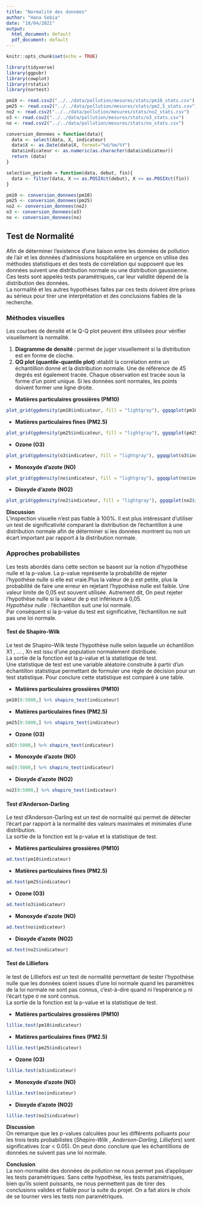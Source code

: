 ```yaml
---
title: "Normalité des données"
author: "Hana Sebia"
date: "18/04/2021"
output:
  html_document: default
  pdf_document: default
---
```


```r
knitr::opts_chunk$set(echo = TRUE)
```

```r
library(tidyverse)
library(ggpubr)
library(cowplot)
library(rstatix)
library(nortest)
```
```r
pm10 <- read.csv2("../../data/pollution/mesures/stats/pm10_stats.csv")
pm25 <- read.csv2("../../data/pollution/mesures/stats/pm2,5_stats.csv")
no2 <- read.csv2("../../data/pollution/mesures/stats/no2_stats.csv")
o3 <- read.csv2("../../data/pollution/mesures/stats/o3_stats.csv")
no <- read.csv2("../../data/pollution/mesures/stats/no_stats.csv")
```

```r
conversion_donnees = function(data){
  data <- select(data, X, indicateur)
  data$X <- as.Date(data$X, format="%d/%m/%Y")
  data$indicateur <- as.numeric(as.character(data$indicateur))
  return (data)
}

selection_periode = function(data, debut, fin){
  data <- filter(data, X >= as.POSIXct(debut), X <= as.POSIXct(fin))
}
```

```r
pm10 <- conversion_donnees(pm10)
pm25 <- conversion_donnees(pm25)
no2 <- conversion_donnees(no2)
o3 <- conversion_donnees(o3)
no <- conversion_donnees(no)
```

## Test de Normalité


Afin de déterminer l'existence d'une liaison entre les données de pollution de l'air et les données d'admissions hospitalière en urgence on utilise des méthodes statistiques et des tests de corrélation qui supposent que les données suivent une distribution normale ou une distribution gaussienne. Ces tests sont appelés tests paramétriques, car leur validité dépend de la distribution des données.  
La normalité et les autres hypothèses faites par ces tests doivent être prises au sérieux pour tirer une interprétation et des conclusions fiables de la recherche.  


### Méthodes visuelles


Les courbes de densité et le Q-Q plot peuvent être utilisées pour vérifier visuellement la normalité.  


1. **Diagramme de densité : **permet de juger visuellement si la distribution est en forme de cloche.  
2. **QQ plot (quantile-quantile plot) :**établit la corrélation entre un échantillion donné et la distribution normale. Une de référence de 45 degrés est également tracée. Chaque observation est tracée sous la forme d'un point unique. Si les données sont normales, les points doivent former une ligne droite.   



* **Matières particulaires grossières (PM10)**  

```r
plot_grid(ggdensity(pm10$indicateur, fill = "lightgray"), ggqqplot(pm10$indicateur))
```


* **Matières particulaires fines (PM2.5)**  
```r
plot_grid(ggdensity(pm25$indicateur, fill = "lightgray"), ggqqplot(pm25$indicateur))
```



* **Ozone (O3)**  
```r
plot_grid(ggdensity(o3$indicateur, fill = "lightgray"), ggqqplot(o3$indicateur))
```


* **Monoxyde d’azote (NO)**  
```r
plot_grid(ggdensity(no$indicateur, fill = "lightgray"), ggqqplot(no$indicateur))
```


* **Dioxyde d’azote (NO2)**  
```r
plot_grid(ggdensity(no2$indicateur, fill = "lightgray"), ggqqplot(no2$indicateur))
```


**Discussion**  
L’inspection visuelle n’est pas fiable à 100%. Il est plus intéressant d’utiliser un test de significativité comparant la distribution de l’échantillon à une distribution normale afin de déterminer si les données montrent ou non un écart important par rapport à la distribution normale.



### Approches probabilistes  


Les tests abordés dans cette section se basent sur la notion d'hypothèse nulle et la p-value.  La p-value représente la probabilité de rejeter l'hypothèse nulle si elle est vraie.Plus la valeur de p est petite, plus la probabilité de faire une erreur en rejetant l'hypothèse nulle est faible. Une valeur limite de 0,05 est souvent utilisée. Autrement dit, On peut rejeter l'hypothèse nulle si la valeur de p est inférieure à 0,05.  
*Hypothèse nulle :* l'échantillon suit une loi normale.  
Par conséquent si la p-value du test est significative, l'échantillon ne suit pas une loi normale.  


#### Test de Shapiro-Wilk


Le test de Shapiro–Wilk teste l'hypothèse nulle selon laquelle un échantillon X1 , … , Xn est issu d'une population normalement distribuée.  
La sortie de la fonction est la p-value et la statistique de test.  
Une statistique de test est une variable aléatoire construite à partir d'un échantillon statistique permettant de formuler une règle de décision pour un test statistique. Pour conclure cette statistique est comparé à une table.



* **Matières particulaires grossières (PM10)**  

```r
pm10[0:5000,] %>% shapiro_test(indicateur)
```


* **Matières particulaires fines (PM2.5)**  
```r
pm25[0:5000,] %>% shapiro_test(indicateur)
```


* **Ozone (O3)**  
```r
o3[0:5000,] %>% shapiro_test(indicateur)
```


* **Monoxyde d’azote (NO)**  
```r
no[0:5000,] %>% shapiro_test(indicateur)
```


* **Dioxyde d’azote (NO2)**  
```r
no2[0:5000,] %>% shapiro_test(indicateur)
```



#### Test d'Anderson-Darling


Le test d'Anderson-Darling est un test de normalité qui permet de détecter l'écart par rapport à la normalité des valeurs maximales et minimales d'une distribution.   
La sortie de la fonction est la p-value et la statistique de test.  


* **Matières particulaires grossières (PM10)**  

```r
ad.test(pm10$indicateur)
```


* **Matières particulaires fines (PM2.5)**  
```r
ad.test(pm25$indicateur)
```


* **Ozone (O3)**  
```r
ad.test(o3$indicateur)
```


* **Monoxyde d’azote (NO)**  
```r
ad.test(no$indicateur)
```


* **Dioxyde d’azote (NO2)**  
```r
ad.test(no2$indicateur)
```




#### Test de Lilliefors


le test de Lilliefors est un test de normalité permettant de tester l'hypothèse nulle que les données soient issues d'une loi normale quand les paramètres de la loi normale ne sont pas connus, c'est-à-dire quand ni l'espérance μ ni l'écart type σ ne sont connus.    
La sortie de la fonction est la p-value et la statistique de test.  



* **Matières particulaires grossières (PM10)**  

```r
lillie.test(pm10$indicateur)
```


* **Matières particulaires fines (PM2.5)**  
```r
lillie.test(pm25$indicateur)
```


* **Ozone (O3)**  
```r
lillie.test(o3$indicateur)
```


* **Monoxyde d’azote (NO)**  
```r
lillie.test(no$indicateur)
```


* **Dioxyde d’azote (NO2)**  
```r
lillie.test(no2$indicateur)
```




**Discussion**  
On remarque que les p-values calculées pour les différents polluants pour les trois tests probabilistes (*Shapiro-Wilk* , *Anderson-Darling*,  *Lilliefors*) sont significatives (car < 0.05). On peut donc conclure que les échantillions de données ne suivent pas une loi normale.



**Conclusion**  
La non-normalité des données de pollution ne nous permet pas d'appliquer les tests paramétriques. Sans cette hypothèse, les tests paramétriques, bien qu'ils soient puissants, ne nous permettent pas de tirer des conclusions valides et fiable pour la suite du projet. On a fait alors le choix de se tourner vers les tests non paramétriques.

